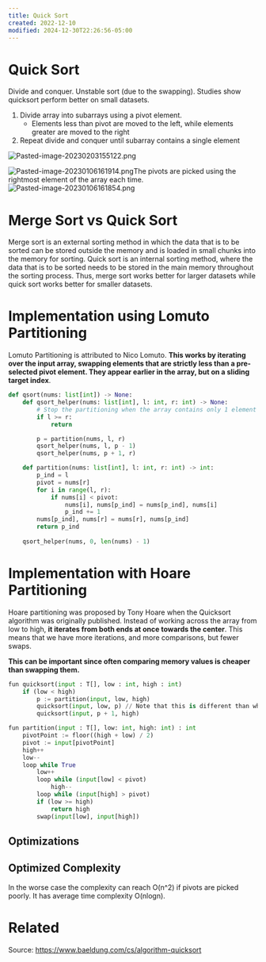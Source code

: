 ```yaml
---
title: Quick Sort
created: 2022-12-10
modified: 2024-12-30T22:26:56-05:00
---
```

# Quick Sort
Divide and conquer. Unstable sort (due to the swapping). Studies show quicksort perform better on small datasets.

1. Divide array into subarrays using a pivot element.
	- Elements less than pivot are moved to the left, while elements greater are moved to the right
2. Repeat divide and conquer until subarray contains a single element

![Pasted-image-20230203155122.png](https://algorithms-doc.vercel.app/assets/images/Pasted-image-20230203155122-067957c247d84dd7394106a71e0eee3f.png)

<CustomCallout type="example" title="example">![Pasted-image-20230106161914.png](https://algorithms-doc.vercel.app/assets/images/Pasted-image-20230106161914-dcb96acf910a62ba81254be8067f7942.png)The pivots are picked using the rightmost element of the array each time.![Pasted-image-20230106161854.png](https://algorithms-doc.vercel.app/assets/images/Pasted-image-20230106161854-05fa42892f60b592d24add49a96ec7c7.png)</CustomCallout>

# Merge Sort vs Quick Sort
Merge sort is an external sorting method in which the data that is to be sorted can be stored outside the memory and is loaded in small chunks into the memory for sorting. Quick sort is an internal sorting method, where the data that is to be sorted needs to be stored in the main memory throughout the sorting process. Thus, merge sort works better for larger datasets while quick sort works better for smaller datasets.
# Implementation using Lomuto Partitioning
Lomuto Partitioning is attributed to Nico Lomuto. **This works by iterating over the input array, swapping elements that are strictly less than a pre-selected pivot element. They appear earlier in the array, but on a sliding target index**.
```python
def qsort(nums: list[int]) -> None:
    def qsort_helper(nums: list[int], l: int, r: int) -> None:
	    # Stop the partitioning when the array contains only 1 element
        if l >= r: 
	        return

        p = partition(nums, l, r)
        qsort_helper(nums, l, p - 1)
        qsort_helper(nums, p + 1, r)

    def partition(nums: list[int], l: int, r: int) -> int:
        p_ind = l
        pivot = nums[r]
        for i in range(l, r):
            if nums[i] < pivot: 
                nums[i], nums[p_ind] = nums[p_ind], nums[i]
                p_ind += 1
        nums[p_ind], nums[r] = nums[r], nums[p_ind]
        return p_ind
        
    qsort_helper(nums, 0, len(nums) - 1)
```

# Implementation with Hoare Partitioning
Hoare partitioning was proposed by Tony Hoare when the Quicksort algorithm was originally published. Instead of working across the array from low to high, **it iterates from both ends at once towards the center**. This means that we have more iterations, and more comparisons, but fewer swaps.

**This can be important since often comparing memory values is cheaper than swapping them.**
```python
fun quicksort(input : T[], low : int, high : int) 
    if (low < high) 
        p := partition(input, low, high) 
        quicksort(input, low, p) // Note that this is different than when using Lomuto
        quicksort(input, p + 1, high)

fun partition(input : T[], low: int, high: int) : int
    pivotPoint := floor((high + low) / 2)
    pivot := input[pivotPoint]
    high++
    low-- 
    loop while True
        low++
        loop while (input[low] < pivot)
            high--
        loop while (input[high] > pivot)
        if (low >= high)
            return high
        swap(input[low], input[high])
```


## Optimizations

## Optimized Complexity

<CustomCallout type="Time-Complexity" title="Time Complexity">In the worse case the complexity can reach O(n^2) if pivots are picked poorly. It has average time complexity O(nlogn).</CustomCallout>

<CustomCallout type="Space-Complexity" title="Space Complexity"></CustomCallout>



# Related
Source: https://www.baeldung.com/cs/algorithm-quicksort